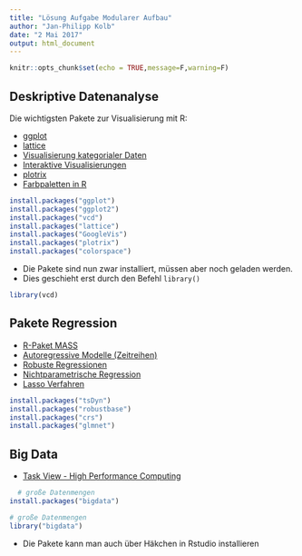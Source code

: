 ```yaml
---
title: "Lösung Aufgabe Modularer Aufbau"
author: "Jan-Philipp Kolb"
date: "2 Mai 2017"
output: html_document
---
```


```r
knitr::opts_chunk$set(echo = TRUE,message=F,warning=F)
```

## Deskriptive Datenanalyse

Die wichtigsten Pakete zur Visualisierung mit R: 

- [ggplot](http://ggplot2.org/)
- [lattice](http://lattice.r-forge.r-project.org/Vignettes/src/lattice-intro/lattice-intro.pdf)
- [Visualisierung kategorialer Daten ](http://www.statmethods.net/advgraphs/mosaic.html)
- [Interaktive Visualisierungen](http://cran.r-project.org/web/packages/googleVis/vignettes/googleVis_examples.html)
- [plotrix](http://www.inside-r.org/packages/cran/plotrix/docs/draw.circle)
- [Farbpaletten in R](http://cran.r-project.org/web/packages/colorspace/vignettes/hcl-colors.pdf)


```r
install.packages("ggplot")
install.packages("ggplot2")
install.packages("vcd")
install.packages("lattice")
install.packages("GoogleVis")
install.packages("plotrix")
install.packages("colorspace")
```

- Die Pakete sind nun zwar installiert, müssen aber noch geladen werden.
- Dies geschieht erst durch den Befehl `library()`

```r
library(vcd)
```



## Pakete Regression

- [R-Paket MASS](http://cran.r-project.org/web/packages/MASS/MASS.pdf)
- [Autoregressive Modelle (Zeitreihen)](http://cran.r-project.org/web/packages/tsDyn/vignettes/tsDyn.pdf)
- [Robuste Regressionen](http://robustbase.r-forge.r-project.org/)
- [Nichtparametrische Regression](http://journal.r-project.org/archive/2012-2/RJournal_2012-2_Nie+S~Racine.pdf)
- [Lasso Verfahren](http://web.stanford.edu/~hastie/glmnet/glmnet_alpha.html)

```r
install.packages("tsDyn")
install.packages("robustbase")
install.packages("crs")
install.packages("glmnet")
```


## Big Data

- [Task View - High Performance Computing](http://cran.r-project.org/web/views/HighPerformanceComputing.html)

```r
  # große Datenmengen
install.packages("bigdata")
```

```r
# große Datenmengen
library("bigdata")
```

- Die Pakete kann man auch über Häkchen in Rstudio installieren



